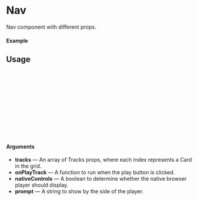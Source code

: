 
<Meta of={Nav} title="Nav" />

# Nav

Nav component with different props.

#### Example

<Canvas of={Nav.Default} />

## Usage

```ts
import { Nav } from "@dreampipcom/oneiros";


const App = () => {
  return (
      <Nav 
        tracks={DEFAULT_TRACKS}
      />
  );
};

export default Example;
```

#### Arguments

- **tracks** — An array of Tracks props, where each index represents a Card in the grid.
- **onPlayTrack** — A function to run when the play button is clicked.
- **nativeControls** — A boolean to determine whether the native browser player should display.
- **prompt** — A string to show by the side of the player.